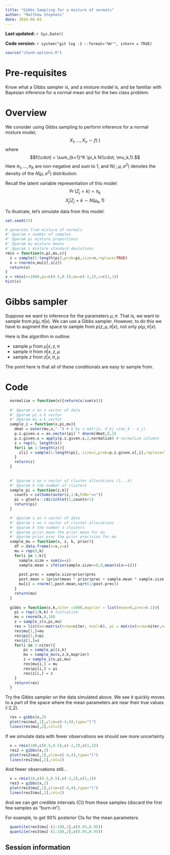 ```yaml
---
title: "Gibbs Sampling for a mixture of normals"
author: "Matthew Stephens"
date: 2016-06-01
---
```


**Last updated:** `r Sys.Date()`

**Code version:** `r system("git log -1 --format='%H'", intern = TRUE)`

```r
source("chunk-options.R")
```

# Pre-requisites

Know what a Gibbs sampler is, and a mixture model is, and be familiar with Bayesian inference for a normal mean and for the two class problem.

# Overview

We consider using Gibbs sampling to perform inference for a normal mixture model, 
$$X_1,\dots,X_n \sim f(\cdot)$$
where 
$$f(\cdot) = \sum_{k=1}^K \pi_k N(\cdot; \mu_k,1).$$
Here $\pi_1,\dots,\pi_K$ are non-negative and sum to 1,
and $N(\cdot;\mu,\sigma^2)$ denotes the density of the $N(\mu,\sigma^2)$ distribution.

Recall the latent variable representation of this model:
$$\Pr(Z_j = k) = \pi_k$$
$$X_j | Z_j = k \sim N(\mu_k,1)$$

To illustrate, let's simulate data from this model:

```r
set.seed(33)

# generate from mixture of normals
#' @param n number of samples
#' @param pi mixture proportions
#' @param mu mixture means
#' @param s mixture standard deviations
rmix = function(n,pi,mu,s){
  z = sample(1:length(pi),prob=pi,size=n,replace=TRUE)
  x = rnorm(n,mu[z],s[z])
  return(x)
}
x = rmix(n=1000,pi=c(0.5,0.5),mu=c(-2,2),s=c(1,1))
hist(x)
```


# Gibbs sampler

Suppose we want to inference for the parameters $\mu,\pi$.
That is, we want to sample from $p(\mu,\pi | x)$.
We can use a Gibbs sampler. However, to do this we have to augment the space to sample from  $p(z,\mu,\pi | x)$,
not only $p(\mu,\pi | x)$.

Here is the algorithm in outline:

* sample $\mu$ from $\mu | x, z, \pi$
* sample $\pi$ from $\pi | x, z, \mu$
* sample $z$ from $z | x, \pi, \mu$

The point here is that all of these conditionals are easy to sample from.

# Code

```r

  
  normalize = function(x){return(x/sum(x))}
  
  #' @param x an n vector of data
  #' @param pi a k vector
  #' @param mu a k vector
  sample_z = function(x,pi,mu){
    dmat = outer(mu,x,"-") # k by n matrix, d_kj =(mu_k - x_j)
    p.z.given.x = as.vector(pi) * dnorm(dmat,0,1) 
    p.z.given.x = apply(p.z.given.x,2,normalize) # normalize columns
    z = rep(0, length(x))
    for(i in 1:length(z)){
      z[i] = sample(1:length(pi), size=1,prob=p.z.given.x[,i],replace=TRUE)
    }
    return(z)
  }
 
    
  #' @param z an n vector of cluster allocations (1...k)
  #' @param k the number of clusters
  sample_pi = function(z,k){
    counts = colSums(outer(z,1:k,FUN="=="))
    pi = gtools::rdirichlet(1,counts+1)
    return(pi)
  }

  #' @param x an n vector of data
  #' @param z an n vector of cluster allocations
  #' @param k the number o clusters
  #' @param prior.mean the prior mean for mu
  #' @param prior.prec the prior precision for mu
  sample_mu = function(x, z, k, prior){
    df = data.frame(x=x,z=z)
    mu = rep(0,k)
    for(i in 1:k){
      sample.size = sum(z==i)
      sample.mean = ifelse(sample.size==0,0,mean(x[z==i]))
      
      post.prec = sample.size+prior$prec
      post.mean = (prior$mean * prior$prec + sample.mean * sample.size)/post.prec
      mu[i] = rnorm(1,post.mean,sqrt(1/post.prec))
    }
    return(mu)
  }
  
  gibbs = function(x,k,niter =1000,muprior = list(mean=0,prec=0.1)){
    pi = rep(1/k,k) # initialize
    mu = rnorm(k,0,10)
    z = sample_z(x,pi,mu)
    res = list(mu=matrix(nrow=niter, ncol=k), pi = matrix(nrow=niter,ncol=k), z = matrix(nrow=niter, ncol=length(x)))
    res$mu[1,]=mu
    res$pi[1,]=pi
    res$z[1,]=z 
    for(i in 2:niter){
        pi = sample_pi(z,k)
        mu = sample_mu(x,z,k,muprior)
        z = sample_z(x,pi,mu)
        res$mu[i,] = mu
        res$pi[i,] = pi
        res$z[i,] = z
    }
    return(res)
  }
```    
  
  

Try the Gibbs sampler on the data simulated above. We see it quickly moves
to a part of the space where the mean parameters are near their true values (-2,2).
```r
  res = gibbs(x,2)
  plot(res$mu[,1],ylim=c(-4,4),type="l")
  lines(res$mu[,2],col=2)
```

If we simulate data with fewer observations we should see more uncertainty
```r
  x = rmix(100,c(0.5,0.5),c(-2,2),c(1,1))
  res2 = gibbs(x,2)
  plot(res2$mu[,1],ylim=c(-4,4),type="l")
  lines(res2$mu[,2],col=2)
```

And fewer observations still...
```r
  x = rmix(10,c(0.5,0.5),c(-2,2),c(1,1))
  res3 = gibbs(x,2)
  plot(res3$mu[,1],ylim=c(-4,4),type="l")
  lines(res3$mu[,2],col=2)
```

And we can get credible intervals (CI) from these samples
(discard the first few samples as "burn-in").

For example, to get 90% posterior CIs for the mean parameters:
```r
  quantile(res3$mu[-(1:10),1],c(0.05,0.95))
  quantile(res3$mu[-(1:10),2],c(0.05,0.95))
```

## Session information

```r
```
